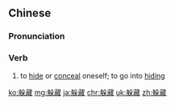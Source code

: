 ==Chinese==
{{zh-forms}}

===Pronunciation===
{{zh-pron
|m=duǒcáng
|c=do2 cong4
|cat=v
}}

===Verb===
{{zh-verb}}

# to [[hide]] or [[conceal]] oneself; to go into [[hiding]]

{{zh-cat|Advanced}}

[[ko:躲藏]]
[[mg:躲藏]]
[[ja:躲藏]]
[[chr:躲藏]]
[[uk:躲藏]]
[[zh:躲藏]]